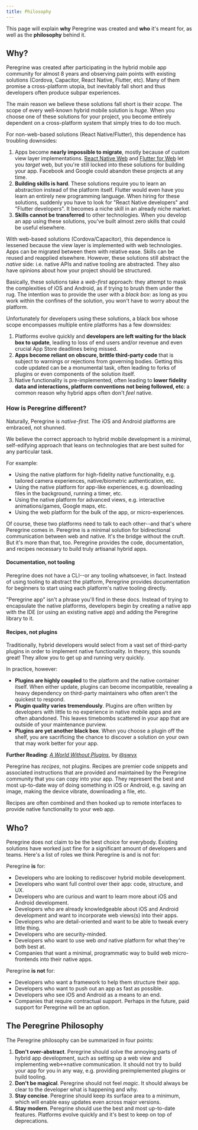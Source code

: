 ```yaml
---
title: Philosophy
---
```


This page will explain **why** Peregrine was created and **who** it's meant
for, as well as the **philosophy** behind it.

## Why?

Peregrine was created after participating in the hybrid mobile app community
for almost 8 years and observing pain points with existing solutions (Cordova,
Capacitor, React Native, Flutter, etc). Many of them promise a cross-platform
utopia, but inevitably fall short and thus developers often produce subpar
experiences.

The main reason we believe these solutions fall short is their _scope_. The
scope of every well-known hybrid mobile solution is _huge_. When you choose one
of these solutions for your project, you become entirely dependent on a
cross-platform system that simply tries to do too much.

For non-web-based solutions (React Native/Flutter), this dependence has
troubling downsides:

1. Apps become **nearly impossible to migrate**, mostly because of custom view
   layer implementations. [React Native
   Web](https://necolas.github.io/react-native-web) and [Flutter for
   Web](https://flutter.dev/multi-platform/web) let you _target_ web, but
   you're still locked into these solutions for building your app. Facebook and
   Google could abandon these projects at any time.
1. **Building skills is hard**. These solutions require you to learn an
   abstraction instead of the platform itself. Flutter would even have you
   learn an entirely new programming language. When hiring for these solutions,
   suddenly you have to look for "React Native developers" and "Flutter
   developers". It becomes a niche skill in an already niche market.
1. **Skills cannot be transferred** to other technologies. When you develop an
   app using these solutions, you've built almost zero skills that could be
   useful elsewhere.

With web-based solutions (Cordova/Capacitor), this dependence is lessened
because the view layer is implemented with web technologies. Apps can be
migrated between them with relative ease. Skills can be reused and reapplied
elsewhere. However, these solutions still abstract the _native_ side: i.e.
native APIs and native tooling are abstracted. They also have opinions about
how your project should be structured.

Basically, these solutions take a _web-first_ approach: they attempt to mask
the complexities of iOS and Android, as if trying to brush them under the rug.
The intention was to provide the user with a _black box_: as long as you work
within the confines of the solution, you won't have to worry about the
platform.

Unfortunately for developers using these solutions, a black box whose scope
encompasses multiple entire platforms has a few downsides:

1. Platforms evolve quickly and **developers are left waiting for the black box
   to update**, leading to loss of end users and/or revenue and even crucial
   App Store deadlines being missed.
1. **Apps become reliant on obscure, brittle third-party code** that is subject
   to warnings or rejections from governing bodies. Getting this code updated
   can be a monumental task, often leading to forks of plugins or even
   components of the solution itself.
1. Native functionality is pre-implemented, often leading to **lower fidelity
   data and interactions, platform conventions not being followed, etc**: a
   common reason why hybrid apps often don't _feel_ native.

### How is Peregrine different?

Naturally, Peregrine is _native-first_. The iOS and Android platforms are
embraced, not shunned.

We believe the correct approach to hybrid mobile development is a minimal,
self-edifying approach that leans on technologies that are best suited for any
particular task.

For example:

- Using the native platform for high-fidelity native functionality, e.g.
  tailored camera experiences, native/biometric authentication, etc.
- Using the native platform for app-like experiences, e.g. downloading files in
  the background, running a timer, etc.
- Using the native platform for advanced views, e.g. interactive
  animations/games, Google maps, etc.
- Using the web platform for the bulk of the app, or micro-experiences.

Of course, these two platforms need to talk to each other--and that's where
Peregrine comes in. Peregrine is a minimal solution for bidirectional
communication between web and native. It's the bridge without the cruft. But
it's more than that, too. Peregrine provides the code, documentation, and
recipes necessary to build truly artisanal hybrid apps.

#### Documentation, not tooling

Peregrine does not have a CLI--or any tooling whatsoever, in fact. Instead of
using tooling to abstract the platform, Peregrine provides documentation for
beginners to start using each platform's native tooling directly.

"Peregrine app" isn't a phrase you'll find in these docs. Instead of trying to
encapsulate the native platforms, developers begin by creating a native app
with the IDE (or using an existing native app) and adding the Peregrine library
to it.

#### Recipes, not plugins

Traditionally, hybrid developers would select from a vast set of third-party
plugins in order to implement native functionality. In theory, this sounds
great! They allow you to get up and running very quickly.

In practice, however:

- **Plugins are highly coupled** to the platform and the native container
  itself. When either update, plugins can become incompatible, revealing a
  heavy dependency on third-party maintainers who often aren't the quickest to
  respond.
- **Plugin quality varies tremendously**. Plugins are often written by
  developers with little to no experience in native mobile apps and are often
  abandoned. This leaves timebombs scattered in your app that are outside of
  your maintenance purview.
- **Plugins are yet another black box**. When you choose a plugin off the
  shelf, you are sacrificing the chance to discover a solution on your own that
  may work better for your app.

**Further Reading**: [_A World Without
Plugins_](https://www.swyx.io/a-world-without-plugins-cig), by
[@swyx](https://twitter.com/swyx)

Peregrine has _recipes_, not plugins. Recipes are premier code snippets and
associated instructions that are provided and maintained by the Peregrine
community that you can copy into your app. They represent the best and most
up-to-date way of doing something in iOS or Android, e.g. saving an image,
making the device vibrate, downloading a file, etc.

Recipes are often combined and then hooked up to remote interfaces to provide
native functionality to your web app.

## Who?

Peregrine does not claim to be the best choice for everybody. Existing
solutions have worked just fine for a significant amount of developers and
teams. Here's a list of roles we think Peregrine is and is not for:

Peregrine **is** for:

- Developers who are looking to rediscover hybrid mobile development.
- Developers who want full control over their app: code, structure, and UX.
- Developers who are curious and want to learn more about iOS and Android
  development.
- Developers who are already knowledgeable about iOS and Android development
  and want to incorporate web views(s) into their apps.
- Developers who are detail-oriented and want to be able to tweak every little
  thing.
- Developers who are security-minded.
- Developers who want to use web _and_ native platform for what they're both
  best at.
- Companies that want a minimal, programmatic way to build web micro-frontends
  into their native apps.

Peregrine **is not** for:

- Developers who want a framework to help them structure their app.
- Developers who want to push out an app as fast as possible.
- Developers who see iOS and Android as a means to an end.
- Companies that require contractual support. Perhaps in the future, paid
  support for Peregrine will be an option.

## The Peregrine Philosophy

The Peregrine philosophy can be summarized in four points:

1. **Don't over-abstract**. Peregrine should solve the annoying parts of hybrid
   app development, such as setting up a web view and implementing
   web\<-\>native communication. It should not try to build your app for you in
   any way, e.g. providing preimplemented plugins or build tooling.
1. **Don't be magical**. Peregrine should not feel _magic_. It should always be
   clear to the developer what is happening and why.
1. **Stay concise**. Peregrine should keep its surface area to a minimum, which
   will enable easy updates even across major versions.
1. **Stay modern**. Peregrine should use the best and most up-to-date features.
   Platforms evolve quickly and it's best to keep on top of deprecations.

